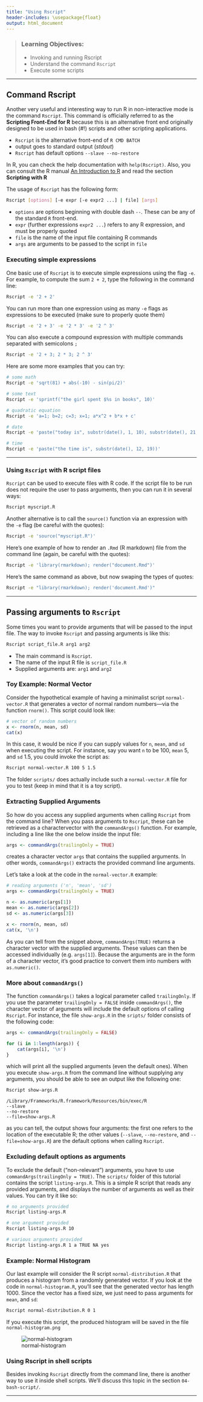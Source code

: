 ```yaml
---
title: "Using Rscript"
header-includes: \usepackage{float}
output: html_document
---
```


> ### Learning Objectives:
> - Invoking and running Rscript
> - Understand the command `Rscript`
> - Execute some scripts

------

## Command Rscript

Another very useful and interesting way to run R in non-interactive mode
is the command `Rscript`. This command is officially referred to as the 
__Scripting Front-End for R__ because this is an alternative front end 
originally designed to be used in bash (#!) scripts and other scripting 
applications.

- `Rscript` is the alternative front-end of `R CMD BATCH`
- output goes to standard output (_stdout_)
- `Rscript` has default options `--slave --no-restore`

In R, you can check the help documentation with `help(Rscript)`. Also,
you can consult the R manual
[An Introduction to R](https://cran.r-project.org/doc/manuals/r-release/R-intro.html)
and read the section __Scripting with R__

The usage of `Rscript` has the following form:
```bash
Rscript [options] [-e expr [-e expr2 ...] | file] [args]
```

- `options` are options beginning with double dash `--`. These can be any of 
the standard `R` front-end.
- `expr` (further expressions `expr2 ...`) refers to any R expression, and must be properly quoted
- `file` is the name of the input file containing R commands
- `args` are arguments to be passed to the script in `file`


### Executing simple expressions

One basic use of `Rscript` is to execute simple expressions using the
flag `-e`.  For example, to compute the sum `2 + 2`, type the following
in the command line:
```bash
Rscript -e '2 + 2'
```

You can run more than one expression using as many `-e` flags as
expressions to be executed (make sure to properly quote them)
```bash
Rscript -e '2 + 3' -e '2 * 3' -e '2 ^ 3'
```

You can also execute a compound expression with multiple commands 
separated with semicolons `;`
```bash
Rscript -e '2 + 3; 2 * 3; 2 ^ 3'
```

Here are some more examples that you can try:
```bash
# some math
Rscript -e 'sqrt(81) + abs(-10) - sin(pi/2)'

# some text
Rscript -e 'sprintf("the girl spent $%s in books", 10)'

# quadratic equation
Rscript -e 'a=1; b=2; c=3; x=1; a*x^2 + b*x + c'

# date
Rscript -e 'paste("today is", substr(date(), 1, 10), substr(date(), 21, 24))'

# time
Rscript -e 'paste("the time is", substr(date(), 12, 19))'
```

-----

### Using `Rscript` with R script files

`Rscript` can be used to execute files with R code. If the script file
to be run does not require the user to pass arguments, then you can 
run it in several ways:

```bash
Rscript myscript.R
```

Another alternative is to call the `source()` function via an expression
with the `-e` flag (be careful with the quotes):

```bash
Rscript -e 'source("myscript.R")'
```

Here's one example of how to render an `.Rmd` (R markdown) file from the
command line (again, be careful with the quotes):

```bash
Rscript -e 'library(rmarkdown); render("document.Rmd")'
```

Here's the same command as above, but now swaping the types of quotes:

```bash
Rscript -e "library(rmarkdown); render('document.Rmd')"
```


------

## Passing arguments to `Rscript`

Some times you want to provide arguments that will be passed to the 
input file. The way to invoke `Rscript` and passing arguments is like this:
```bash
Rscript script_file.R arg1 arg2
```

- The main command is `Rscript`.
- The name of the input R file is `script_file.R`
- Supplied arguments are: `arg1` and `arg2`


### Toy Example: Normal Vector

Consider the hypothetical example of having a minimalist script 
`normal-vector.R` that generates a vector of normal random numbers---via 
the function `rnorm()`. This script could look like:
```r
# vector of random numbers
x <- rnorm(n, mean, sd)
cat(x)
```
In this case, it would be nice if you can supply values for `n`, `mean`,
and `sd` when executing the script. For instance, say you want `n` to be 100,
`mean` 5, and `sd` 1.5, you could invoke the script as:
```bash
Rscript normal-vector.R 100 5 1.5
```
The folder `scripts/` does actually include such a `normal-vector.R`
file for you to test (keep in mind that it is a toy script).


### Extracting Supplied Arguments

So how do you access any supplied arguments when calling `Rscript`
from the command line? When you pass arguments to `Rscript`, these can be 
retrieved as a charactervector with the `commandArgs()` function. 
For example, including a line like the one below inside the input file:
```r
args <- commandArgs(trailingOnly = TRUE)
```
creates a character vector `args` that contains the supplied arguments.
In other words, `commandArgs()` extracts the provided command line arguments.

Let's take a look at the code in the `normal-vector.R` example:
```r
# reading arguments ('n', 'mean', 'sd')
args <- commandArgs(trailingOnly = TRUE)

n <- as.numeric(args[1])
mean <- as.numeric(args[2])
sd <- as.numeric(args[3])

x <- rnorm(n, mean, sd)
cat(x, '\n')
```
As you can tell from the snippet above, `commandArgs(TRUE)` returns a
character vector with the supplied arguments. These values can then be
accessed individually (e.g. `args[1]`). Because the arguments are in the
form of a character vector, it's good practice to convert them into numbers
with `as.numeric()`.


### More about `commandArgs()`

The function `commandArgs()` takes a logical parameter called `trailingOnly`.
If you use the parameter `trailingOnly = FALSE` inside `commandArgs()`, 
the character vector of arguments will include the default options of 
calling `Rscript`. For instance, the file `show-args.R` in the `sripts/` 
folder consists of the following code:
```r
args <- commandArgs(trailingOnly = FALSE)

for (i in 1:length(args)) {
	cat(args[i], '\n')
}
```
which will print all the supplied arguments (even the default ones).
When you execute `show-args.R` from the command line without supplying
any arguments, you should be able to see an output like the following one:
```bash
Rscript show-args.R
```

```
/Library/Frameworks/R.framework/Resources/bin/exec/R 
--slave 
--no-restore 
--file=show-args.R 
```

as you can tell, the output shows four arguments: the first one refers to
the location of the executable R; the other values (`--slave`, `--no-restore`, 
and `--file=show-args.R`) are the default options when calling `Rscript`.


### Excluding default options as arguments

To exclude the default ("non-relevant") arguments, you have to use 
`commandArgs(trailingOnly = TRUE)`.
The `scripts/` folder of this tutorial contains the script `listing-args.R`. 
This is a simple R script that reads any provided arguments, and displays 
the number of arguments as well as their values. You can try it like so:

```bash
# no arguments provided
Rscript listing-args.R

# one argument provided
Rscript listing-args.R 10

# various arguments provided
Rscript listing-args.R 1 a TRUE NA yes
```


### Example: Normal Histogram

Our last example will consider the R script `normal-distribution.R` that 
produces a histogram from a randomly generated vector. If you look at the code
in `normal-histogram.R`, you'll see that the generated vector has length 1000. 
Since the vector has a fixed size, we just need to pass arguments for `mean`, 
and `sd`:
```bash
Rscript normal-distribution.R 0 1
```
If you execute this script, the produced histogram will be saved in the file 
`normal-histogram.png`

![normal-histogram](images/normal-histogram.png)


### Using Rscript in shell scripts

Besides invoking `Rscript` directly from the command line, there is another
way to use it inside shell scripts. We'll discuss this topic in the section
`04-bash-script/`.

-----------------------------------------------------------
